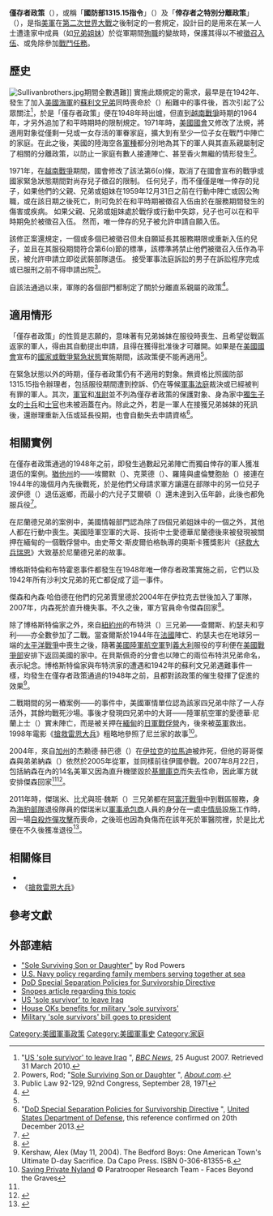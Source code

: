 {{noteTA
|T=zh-hans:仅存者政策; zh-hant:僅存者政策;
|1=zh-cn:拯救大兵瑞恩; zh-tw:搶救雷恩大兵; zh-hk:雷霆救兵;
|2=zh-cn:瑞恩; zh-tw:雷恩;
}}

'''僅存者政策'''（{{lang-en|'''Sole Survivor Policy'''}}），或稱「'''國防部1315.15指令'''」（{{lang|en|'''DoD Directive 1315.15'''}}）及「'''倖存者之特別分離政策'''」（{{lang|en|"'''Special Separation Policies for Survivorship'''"}}），是指[[美軍|美軍]]在[[第二次世界大戰|第二次世界大戰]]之後制定的一套規定，設計目的是用來在某一人士遭逢家中成員（如[[兄弟姐妹|兄弟姐妹]]）於從軍期間[[殉職|殉職]]的變故時，保護其得以不被[[徵兵|徵召入伍]]、或免除參加[[戰爭|戰鬥任務]]。

==歷史==
[[File:Sullivanbrothers.jpg|thumb]]期間全數遇難]]
實施此類規定的需求，最早是在1942年、發生了加入[[美國海軍|美國海軍]]的[[蘇利文兄弟|蘇利文兄弟]]同時喪命於{{Link-en|朱諾號輕巡洋艦|USS Juneau (CL-52)}}（{{lang|en|CL-52}}）船難中的事件後，首次引起了公眾關注<ref name="bbc">"[http://news.bbc.co.uk/1/hi/world/americas/6963267.stm US 'sole survivor' to leave Iraq] {{Wayback|url=http://news.bbc.co.uk/1/hi/world/americas/6963267.stm |date=20090215130817 }}", ''[[BBC_News|BBC News]]'', 25 August 2007. Retrieved 31 March 2010.</ref>，於是「僅存者政策」便在1948年時出爐，但直到[[越南戰爭|越南戰爭]]時期的1964年，才另外追加了和平時期時的限制規定。1971年時，[[美國國會|美國國會]]又修改了法規，將適用對象從僅剩一兒或一女存活的軍眷家庭，擴大到有至少一位子女在戰鬥中陣亡的家庭。在此之後，美國的陸海空各[[軍種|軍種]]都分別地為其下的軍人與其直系親屬制定了相關的分離政策，以防止一家庭有數人接連陣亡、甚至香火無繼的情形發生<ref name=Powers>Powers, Rod; "[http://usmilitary.about.com/od/deploymentsconflicts/a/solesurviving.htm Sole Surviving Son or Daughter] {{Wayback|url=http://usmilitary.about.com/od/deploymentsconflicts/a/solesurviving.htm |date=20140101061153 }}", ''[[About.com|About.com]]''.</ref>。

1971年，在[[越南战争|越南戰爭]]期間，國會修改了該法第6(o)條，取消了在國會宣布的戰爭或國家緊急狀態期間對尚存兒子徵召的限制。 任何兒子，而不僅僅是唯一倖存的兒子，如果他們的父親、兄弟或姐妹在1959年12月31日之前在行動中陣亡或因公殉職，或在該日期之後死亡，則可免於在和平時期被徵召入伍由於在服務期間發生的傷害或疾病。 如果父親、兄弟或姐妹處於戰俘或行動中失踪，兒子也可以在和平時期免於被徵召入伍。 然而，唯一倖存的兒子被允許申請自願入伍。

該修正案還規定，一個或多個已被徵召但未自願延長其服務期限或重新入伍的兒子，並且在其服役期間符合第6(o)節的標準，該標準將禁止他們被徵召入伍作為平民，被允許申請立即從武裝部隊退伍。 接受軍事法庭訴訟的男子在訴訟程序完成或已服刑之前不得申請出院<ref>Public Law 92-129, 92nd Congress, September 28, 1971</ref>。

自該法通過以來，軍隊的各個部門都制定了關於分離直系親屬的政策<ref>{{Cite web|title=Relationships|url=https://www.liveabout.com/relationships-4145432|access-date=2022-06-03|work=LiveAbout|language=en}}</ref>。

==適用情形==
「僅存者政策」的性質是志願的，意味著有兄弟姊妹在服役時喪生、且希望從戰區返家的軍人，得由其自動提出申請，且得在獲得批准後才可離開。如果是在[[美國國會|美國國會]]宣布的[[緊急狀態|國家或戰爭緊急狀態]]實施期間，該政策便不能再適用<ref name=Powers/>。

在緊急狀態以外的時期，僅存者政策仍有不適用的對象。無資格比照國防部1315.15指令辦理者，包括服役期間遭到控訴、仍在等候[[軍事法庭|軍事法庭]]裁決或已經被判有罪的軍人。其次，[[軍官|軍官]]和[[准尉|准尉]]並不列為僅存者政策的保護對象、身為家中[[獨生子女|獨生子女]]的[[士兵|士兵]]和[[士官|士官]]也未被涵蓋在內。除此之外，若是一軍人在接獲兄弟姊妹的死訊後，還辦理重新入伍或延長役期，也會自動失去申請資格<ref>"[http://www.dtic.mil/whs/directives/corres/pdf/131515p.pdf DoD Special Separation Policies for Survivorship Directive] {{Wayback|url=http://www.dtic.mil/whs/directives/corres/pdf/131515p.pdf |date=20130515141136 }}", [[美國國防部|United States Department of Defense]], this reference confirmed on 20th December 2013.</ref>。

==相關實例==
在僅存者政策通過的1948年之前，即發生過數起兄弟陣亡而獨自倖存的軍人獲准退伍的案例。[[猶他州|猶他州]]的{{Link-en|博格斯特倫兄弟|Borgstrom brothers|博格斯特倫兄弟}}——埃爾默（{{lang|en|Elmer}}）、克萊德（{{lang|en|Clyde}}）、羅隆與盧倫雙胞胎（{{lang|en|Rolon and Rulon}}）接連在1944年的幾個月內先後戰死，於是他們父母請求軍方讓還在部隊中的另一位兒子波伊德（{{lang|en|Boyd}}）退伍返鄉，而最小的六兒子艾爾頓（{{lang|en|Elton}}）還未達到入伍年齡，此後也都免服兵役<ref>{{cite web|url=http://historytogo.utah.gov/utah_chapters/from_war_to_war/worldwar2claimedthelivesoffourutahbrothers.html|title=World War II Claimed the Lives of Four Utah Brothers|publisher=Utah History to Go|accessdate=2013-12-31|archive-date=2018-03-12|archive-url=https://web.archive.org/web/20180312204253/http://historytogo.utah.gov/utah_chapters/from_war_to_war/worldwar2claimedthelivesoffourutahbrothers.html|dead-url=no}}</ref>。

在尼蘭德兄弟的案例中，美國情報部門認為除了四個兄弟姐妹中的一個之外，其他人都在行動中喪生。美國陸軍空軍的大哥、技術中士愛德華尼蘭德後來被發現被關押在緬甸的一個戰俘營中。由史蒂文·斯皮爾伯格執導的奧斯卡獲獎影片《[[搶救雷恩大兵|拯救大兵瑞恩]]》大致基於尼蘭德兄弟的故事。

博格斯特倫和布特霍恩事件都發生在1948年唯一倖存者政策實施之前，它們以及1942年所有沙利文兄弟的死亡都促成了這一事件。

傑森和內森·哈伯德在他們的兄弟賈里德於2004年在伊拉克去世後加入了軍隊，2007年，内森死於直升機失事。不久之後，軍方官員命令傑森回家<ref>{{Cite news|title=US 'sole survivor' to leave Iraq|url=http://news.bbc.co.uk/2/hi/americas/6963267.stm|date=2007-08-25|accessdate=2022-06-03|language=en-GB}}</ref>。

除了博格斯特倫家之外，來自[[紐約州|紐約州]]{{Link-en|貝斯佩奇 (紐約州)|Bethpage, New York|貝斯佩奇}}的布特洪（{{lang|en|Butehorn}}）三兄弟——查爾斯、約瑟夫和亨利——亦全數參加了二戰。當查爾斯於1944年在[[法國|法國]]陣亡、約瑟夫也在地球另一端的[[太平洋戰爭|太平洋戰爭]]中喪生之後，隨著[[美國陸軍航空軍|美國陸軍航空軍]]到[[義大利|義大利]]服役的亨利便在[[美國戰爭部|美國戰爭部]]安排下返回美國的家中。{{Link-en|美國海外退伍軍人協會|Veterans of Foreign Wars}}在貝斯佩奇的分會也以陣亡的兩位布特洪兄弟命名，表示紀念。博格斯特倫家與布特洪家的遭遇和1942年的蘇利文兄弟遇難事件一樣，均發生在僅存者政策通過的1948年之前，且都對該政策的催生發揮了促進的效果<ref>Kershaw, Alex (May 11, 2004). The Bedford Boys: One American Town's Ultimate D-day Sacrifice. Da Capo Press. ISBN 0-306-81355-6.</ref>。

二戰期間的另一樁案例——{{Link-en|尼兰兄弟|Niland brothers}}的事件中，美國軍情單位認為該家四兄弟中除了一人存活外，其餘均戰死沙場。事後才發現四兄弟中的大哥——陸軍航空軍的愛德華·尼蘭上士（{{lang|en|TSgt Edward Niland}}）實未陣亡，而是被关押在[[緬甸|緬甸]]的[[日本軍|日軍]][[戰俘營|戰俘營]]內，後來被[[英軍|英軍]]救出。1998年電影《[[搶救雷恩大兵|搶救雷恩大兵]]》粗略地參照了尼兰家的故事<ref>[http://www.pararesearchteam.com/Faces/FON-Nyland.html Saving Private Nyland] {{Wayback|url=http://www.pararesearchteam.com/Faces/FON-Nyland.html |date=20201112002420 }} © Paratrooper Research Team - Faces Beyond the Graves</ref>。

2004年，來自[[加州|加州]]的杰赖德·赫巴德（{{lang|en|Jarad Hubbard}}）在[[伊拉克|伊拉克]]的[[拉馬迪|拉馬迪]]被炸死，但他的哥哥傑森與弟弟納森（{{lang|en|Nathan}}）依然於2005年從軍，並同樣前往伊國參戰。2007年8月22日，包括納森在內的14名美軍又因為直升機墜毀於[[基爾庫克|基爾庫克]]而失去性命，因此軍方就安排傑森回家<ref name="bbc"/><ref>{{Cite news|url= http://news.pts.org.tw/detail.php?NEENO=19078|title= 雷恩大兵真實版美3兄弟2人戰死伊國 僅存者將返鄉|publisher= [[公視|公視新聞網]]|date= 2007-08-24|accessdate= 2013-12-31|archive-date= 2014-01-01|archive-url= https://web.archive.org/web/20140101062118/http://news.pts.org.tw/detail.php?NEENO=19078|dead-url= no}}</ref>。

2011年時，傑瑞米、比尤與班·魏斯（{{lang|en|Jeremy, Beau and Ben Wise}}）三兄弟都在[[阿富汗戰爭_(2001年)|阿富汗戰爭]]中到戰區服務，身為[[海豹部隊|海豹部隊]]退役隊員的傑瑞米以[[軍事承包商|軍事承包商]]人員的身分在一處[[中情局|中情局]]設施工作時，因一場[[自殺攻擊|自殺炸彈攻擊]]而喪命，之後班也因為負傷而在該年死於軍醫院裡，於是比尤便在不久後獲准退役<ref>{{cite web|last=NUSS|first=JEANNIE|title=Double sacrifice: Family loses sons in Afghanistan|url=http://news.yahoo.com/double-sacrifice-family-loses-sons-afghanistan-150204154.html|publisher=Associated Press|accessdate=3/11/12|archive-date=2020-11-25|archive-url=https://web.archive.org/web/20201125023923/http://news.yahoo.com/double-sacrifice-family-loses-sons-afghanistan-150204154.html|dead-url=no}}</ref>。

==相關條目==
{{portal box|美國軍事|第二次世界大戰}}
*{{Link-en|比克斯比信件|Bixby letter}}
*《[[搶救雷恩大兵|搶救雷恩大兵]]》

== 參考文獻 ==
{{Reflist|2}}

==外部連結==
*[https://web.archive.org/web/20140101061153/http://usmilitary.about.com/od/deploymentsconflicts/a/solesurviving.htm "Sole Surviving Son or Daughter"] by Rod Powers
*[https://web.archive.org/web/20060623032743/http://www.history.navy.mil/faqs/faq72-5.htm U.S. Navy policy regarding family members serving together at sea]
*[https://web.archive.org/web/20130515141136/http://www.dtic.mil/whs/directives/corres/pdf/131515p.pdf DoD Special Separation Policies for Survivorship Directive]
*[http://www.snopes.com/military/onlyson.htm Snopes article regarding this topic]
*[http://news.bbc.co.uk/1/hi/world/americas/6963267.stm US 'sole survivor' to leave Iraq] {{Wayback|url=http://news.bbc.co.uk/1/hi/world/americas/6963267.stm |date=20090215130817 }}
*[http://www.usatoday.com/news/military/2008-07-29-sole-survivor_N.htm House OKs benefits for military 'sole survivors'] {{Wayback|url=http://www.usatoday.com/news/military/2008-07-29-sole-survivor_N.htm |date=20090314002833 }}
*[https://web.archive.org/web/20081214201559/http://seattletimes.nwsource.com/html/politics/2008080288_apbrothersinarms.html Military 'sole survivors' bill goes to president]
[[Category:美國軍事政策|Category:美國軍事政策]]
[[Category:美國軍事史|Category:美國軍事史]]
[[Category:家庭|Category:家庭]]
